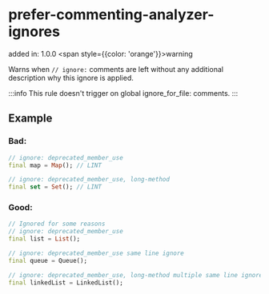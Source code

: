 # prefer-commenting-analyzer-ignores
added in: 1.0.0 <span style={{color: 'orange'}}>warning</span>

Warns when `// ignore:` comments are left without any additional description why this ignore is applied.

:::info
This rule doesn't trigger on global ignore_for_file: comments.
:::

## Example
### Bad:
```dart
// ignore: deprecated_member_use
final map = Map(); // LINT

// ignore: deprecated_member_use, long-method
final set = Set(); // LINT
```
### Good:
```dart
// Ignored for some reasons
// ignore: deprecated_member_use
final list = List();

// ignore: deprecated_member_use same line ignore
final queue = Queue();

// ignore: deprecated_member_use, long-method multiple same line ignore
final linkedList = LinkedList();
```
